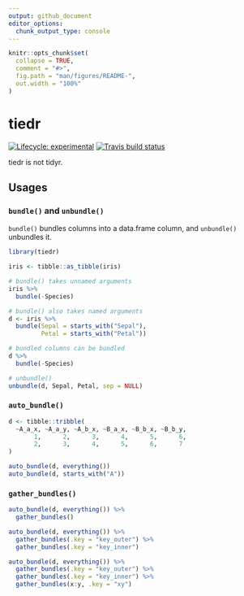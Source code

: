```yaml
---
output: github_document
editor_options: 
  chunk_output_type: console
---
```


<!-- README.md is generated from README.Rmd. Please edit that file -->

```r
knitr::opts_chunk$set(
  collapse = TRUE,
  comment = "#>",
  fig.path = "man/figures/README-",
  out.width = "100%"
)
```
# tiedr

<!-- badges: start -->
[![Lifecycle: experimental](https://img.shields.io/badge/lifecycle-experimental-orange.svg)](https://www.tidyverse.org/lifecycle/#experimental)
[![Travis build status](https://travis-ci.com/yutannihilation/tiedr.svg?branch=master)](https://travis-ci.com/yutannihilation/tiedr)
<!-- badges: end -->

tiedr is not tidyr.

## Usages

### `bundle()` and `unbundle()`

`bundle()` bundles columns into a data.frame column, and `unbundle()` unbundles it.

```r
library(tiedr)

iris <- tibble::as_tibble(iris)

# bundle() takes unnamed arguments
iris %>% 
  bundle(-Species)

# bundle() also takes named arguments
d <- iris %>% 
  bundle(Sepal = starts_with("Sepal"),
         Petal = starts_with("Petal"))

# bundled columns can be bundled
d %>%
  bundle(-Species)

# unbundle()
unbundle(d, Sepal, Petal, sep = NULL)
```

### `auto_bundle()`

```r
d <- tibble::tribble(
  ~A_a_x, ~A_a_y, ~A_b_x, ~B_a_x, ~B_b_x, ~B_b_y,
       1,      2,      3,      4,      5,      6,
       2,      3,      4,      5,      6,      7
)

auto_bundle(d, everything())
auto_bundle(d, starts_with("A"))
```

### `gather_bundles()`

```r
auto_bundle(d, everything()) %>%
  gather_bundles()

auto_bundle(d, everything()) %>%
  gather_bundles(.key = "key_outer") %>%
  gather_bundles(.key = "key_inner")

auto_bundle(d, everything()) %>%
  gather_bundles(.key = "key_outer") %>%
  gather_bundles(.key = "key_inner") %>%
  gather_bundles(x:y, .key = "xy")
```
